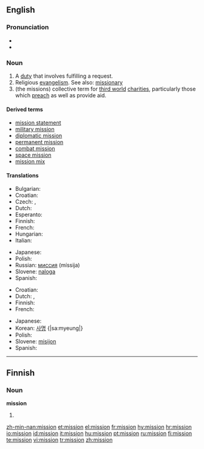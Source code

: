 ==English==
{{wikipedia}}
===Pronunciation===
*{{audio|en-us-mission.ogg|Audio (US)}}
*{{rhymes|ɪʃən}}

===Noun===
{{en-noun}}

# A [[duty]] that involves fulfilling a request.
# Religious [[evangelism]].  See also: [[missionary]]
# (the missions) collective term for [[third world]] [[charities]], particularly those which [[preach]] as well as provide aid.

====Derived terms====
* [[mission statement]]
* [[military mission]]
* [[diplomatic mission]]
* [[permanent mission]]
* [[combat mission]]
* [[space mission]]
* [[mission mix]]

====Translations====
{{trans-top|duty that involves fulfilling a request}}
* Bulgarian: {{t+|bg|мисия|f|sc=Cyrl}}
* Croatian: {{t+|hr|misija|f}}
* Czech: {{t-|cs|poslání|n}}, {{t-|cs|mise|f}}
* Dutch: {{t-|nl|missie|f}}
* Esperanto: {{t|eo|misio|xs=Esperanto}}
* Finnish: {{t+|fi|tehtävä}}
* French: {{t+|fr|mission|f}}
* Hungarian: {{t+|hu|küldetés}}
* Italian: {{t+|it|missione|f}}
{{trans-mid}}
* Japanese: {{t+|ja|任務|tr=ninmu|sc=Jpan}}
* Polish: {{t-|pl|misja|f}}
* Russian: [[миссия]] (míssija) {{f}}
* Slovene: [[naloga]] {{f}}
* Spanish: {{t-|es|misión|f}}
{{trans-bottom}}

{{trans-top|religious evangelism}}
* Croatian: {{t+|hr|misija|f}}
* Dutch: {{t-|nl|missie|f}}, {{t|nl|zending|f}}
* Finnish: {{t-|fi|missio}}
* French: {{t+|fr|mission|f}}
{{trans-mid}}
* Japanese: {{t|ja|伝道|tr=dendō|sc=Jpan}}
* Korean: [[사명]] {|sa:myeung|}
* Polish: {{t-|pl|misja|f}}
* Slovene: [[misijon]] {{m}}
* Spanish: {{t-|es|misión|f}}
{{trans-bottom}}

----

==Finnish==

===Noun===
'''mission'''

# {{fi-form of|type=noun|case=genitive|pl=singular|[[missio]]}}

[[zh-min-nan:mission]]
[[et:mission]]
[[el:mission]]
[[fr:mission]]
[[hy:mission]]
[[hr:mission]]
[[io:mission]]
[[id:mission]]
[[it:mission]]
[[hu:mission]]
[[pt:mission]]
[[ru:mission]]
[[fi:mission]]
[[te:mission]]
[[vi:mission]]
[[tr:mission]]
[[zh:mission]]